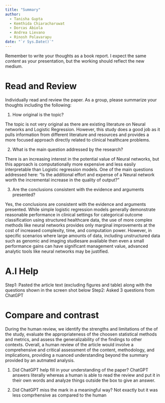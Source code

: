```yaml
---
title: "Summary"
author:
  - Tanisha Gupta
  - Kemthida Chiaracharuwat
  - Dorcas Abiola
  - Andrea Lievano
  - Rinosh Polavarapu
date: "`r Sys.Date()`"
---
```


Remember to write your thoughts as a book report.
I expect the same _content_ as your presentation, but the working should reflect the new medium.

# Read and Review

Individually read and review the paper.
As a group, please summarize your thoughts including the following:

1. How original is the topic?
  
The topic is not very original as there are existing literature on Neural networks and Logistic Regression.
However, this study does a good job as it pulls information from different literature and resources and provides a more focused approach directly related to clinical healthcare problems.

2. What is the main question addressed by the research?

There is an increasing interest in the potential value of Neural networks, but this approach is computationally more expensive and less easily interpretable than Logistic regression models.
One of the main questions addressed here:
"Is the additional effort and expense of a Neural network worth the incremental increase in the quality of output?"

3. Are the conclusions consistent with the evidence and arguments presented?

Yes, the conclusions are consistent with the evidence and arguments presented.
While simple logistic regression models generally demonstrate reasonable performance in clinical settings for categorical outcome classification using structured healthcare data, the use of more complex methods like neural networks provides only marginal improvements at the cost of increased complexity, time, and computation power.
However, in specific scenarios where large amounts of data, including unstructured data such as genomic and imaging studiesare available then even a  small performance gains can have significant management value, advanced analytic tools like neural networks may be justified.

# A.I Help

Step1: Pasted the article text (excluding figures and table) along with the questions shown in the screen shot below
Step2: Asked 3 questions from ChatGPT

# Compare and contrast

During the human review, we identify the strengths and limitations of the of the study, evaluate the appropriateness of the choosen statistical methods and metrics, and assess the generalizability  of the findings to other contexts.
Overall, a human review of the article would involve a comprehensive and critical assessment of the content, methodology, and implications, providing a nuanced understanding beyond the summary provided by an autmated analysis.

1. Did ChatGPT help fill in your understanding of the paper? ChatGPT answers literally whereas a human is able to read the review and put it in their own words and analyze things outside the box to give an answer.

2. Did ChatGPT miss the mark in a meaningful way? Not exactly but it was less comprhensive as compared to the human
